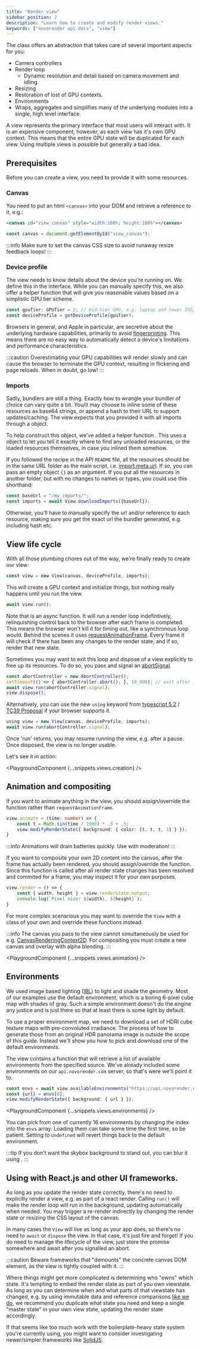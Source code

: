 ```yaml
---
title: "Render view"
sidebar_position: 2
description: "Learn how to create and modify render views."
keywords: ["novorender api docs", "view"]
---
```



The <CodeLink type="class" name="View"/> class offers an abstraction that takes care of several important aspects for you:

- Camera controllers
- Render loop
  - Dynamic resolution and detail based on camera movement and idling.
- Resizing
- Restoration of lost of GPU contexts.
- Environments
- Wraps, aggregates and simplifies many of the underlying modules into a single, high level interface.

A view represents the primary interface that most users will interact with.
It is an expensive component, however, as each view has it's own GPU context.
This means that the entire GPU state will be duplicated for each view.
Using multiple views is possible but generally a bad idea.

## Prerequisites

Before you can create a view, you need to provide it with some resources.

### Canvas

You need to put an html `<canvas>` into your DOM and retrieve a reference to it, e.g.:

```html
<canvas id="view_canvas" style="width:100%; height:100%"></canvas>
```


```typescript
const canvas = document.getElementById("view_canvas");
```

:::info
Make sure to set the canvas CSS size to avoid runaway resize feedback loops!
:::


### Device profile

The view needs to know details about the device you're running on.
We define this in the <CodeLink type="interface" name="DeviceProfile"/> interface.
While you can manually specify this, we also offer a helper function <CodeLink type="function" name="getDeviceProfile"/> that will give you reasonable values based on a simplistic GPU tier scheme.

```typescript
const gpuTier: GPUTier = 2; // mid-tier GPU, e.g. laptop and newer IOS/Ipad device.
const deviceProfile = getDeviceProfile(gpuTier);
```

Browsers in general, and Apple in particular, are secretive about the underlying hardware capabilities, primarily to avoid [fingerprinting](https://en.wikipedia.org/wiki/Device_fingerprint).
This means there are no easy way to automatically detect a device's limitations and performance characteristics.

:::caution
Overestimating your GPU capabilities will render slowly and can cause the browser to terminate the GPU context, resulting in flickering and page reloads.
When in doubt, go low!
:::

### Imports

Sadly, bundlers are still a thing.
Exactly how to wrangle your bundler of choice can vary quite a bit.
You/it may choose to inline some of these resources as base64 strings, or append a hash to their URL to support updates/caching.
The view expects that you provided it with all imports through a <CodeLink type="type" name="ViewImports"/> object.

To help construct this object, we've added a helper function <CodeLink type="class" name="View.downloadImports"/>.
This uses a <CodeLink type="type" name="ViewImportmap"/> object to let you tell it exactly where to find any unloaded resources, or the loaded resources themselves, in case you inlined them somehow.

If you followed the recipe in the API `README` file, all the resources should be in the same URL folder as the main script, i.e. [import.meta.url](https://developer.mozilla.org/en-US/docs/Web/JavaScript/Reference/Operators/import.meta).
If so, you can pass an empty object `{}` as an argument.
If you put all the resources in another folder, but with no changes to names or types, you could use this shorthand:

```typescript
const baseUrl = "/my_imports/";
const imports = await View.downloadImports({baseUrl});
```

Otherwise, you'll have to manually specify the url and/or reference to each resource, making sure you get the exact url the bundler generated, e.g. including hash etc.

## View life cycle

With all those plumbing chores out of the way, we're finally ready to create our view:

```typescript
const view = new View(canvas, deviceProfile, imports);
```

This will create a GPU context and initialize things, but nothing really happens until you run the view.

```typescript
await view.run();
```

Note that <CodeLink type="class" name="View.run"/> is an async function.
It will run a render loop indefintively, relinquishing control back to the browser after each frame is completed.
This means the browser won't kill it for timing out, like a synchronous loop would.
Behind the scenes it uses [requestAnimationFrame](https://developer.mozilla.org/en-US/docs/Web/API/window/requestAnimationFrame).
Every frame it will check if there has been any changes to the render state, and if so, render that new state.

Sometimes you may want to exit this loop and dispose of a view explicitly to free up its resources.
To do so, you pass and signal an [abortSignal](https://developer.mozilla.org/en-US/docs/Web/API/AbortSignal).

```typescript
const abortController = new AbortController();
setTimeout(() => { abortController.abort(); }, 10_000); // exit after 10 seconds.
await view.run(abortController.signal);
view.dispose();
```

Alternatively, you can use the new `using` keyword from
[typescript 5.2](https://devblogs.microsoft.com/typescript/announcing-typescript-5-2/#using-declarations-and-explicit-resource-management) /
[TC39 Proposal](https://github.com/tc39/proposal-explicit-resource-management) if your browser supports it.

```typescript
using view = new View(canvas, deviceProfile, imports);
await view.run(abortController.signal);
```

Once 'run' returns, you may resume running the view, e.g. after a pause.
Once disposed, the view is no longer usable.

Let's see it in action:

<PlaygroundComponent {...snippets.views.creation} />

## Animation and compositing

If you want to animate anything in the view, you should assign/override the <CodeLink type="class" name="View.animate"/> function rather than `requestAnimationFrame`.

```typescript
view.animate = (time: number) => {
    const t = Math.sin(time / 1000) * .5 + .5;
    view.modifyRenderState({ background: { color: [t, t, t, 1] } });
}
```

:::info
Animations will drain batteries quickly. Use with moderation!
:::

If you want to composite your own 2D content into the canvas, after the frame has actually been rendered, you should assign/override the <CodeLink type="class" name="View.render"/> function.
Since this function is called after all render state changes has been resolved and commited for a frame, you may inspect it for your own purposes.

```typescript
view.render = () => {
    const { width, height } = view.renderState.output;
    console.log(`Pixel size: ${width}, ${height}`);
}
```

For more complex scenarious you may want to override the `View` with a class of your own and override these functions instead.

:::info
The canvas you pass to the view cannot simultaneously be used for e.g. [CanvasRenderingContext2D](https://developer.mozilla.org/en-US/docs/Web/API/CanvasRenderingContext2D).
For compositing you must create a new canvas and overlay with alpha blending.
:::

<PlaygroundComponent {...snippets.views.animation} />

## Environments

We used image based lighting ([IBL](https://en.wikipedia.org/wiki/Image-based_lighting)) to light and shade the geometry.
Most of our examples use the default environment, which is a boring 6-pixel cube map with shades of gray.
Such a simple environment doesn't do the engine any justice and is just there so that at least there is some light by default.

To use a proper environment map, we need to download a set of HDRI cube texture maps with pre-convoluted irradiance.
The process of how to generate those from an original HDR panorama image is outside the scope of this guide.
Instead we'll show you how to pick and download one of the default environments.

The view contains a function <CodeLink type="class" name="View.availableEnvironments"/> that will retrieve a list of available environments from the specified source.
We've already included some environments on our `api.novorender.com` server, so that's were we'll point it to.

```typescript
const envs = await view.availableEnvironments("https://api.novorender.com/assets/env/index.json");
const {url} = envs[0];
view.modifyRenderState({ background: { url } });
```

<PlaygroundComponent {...snippets.views.environments} />

You can pick from one of currently 16 environments by changing the index into the `envs` array.
Loading them can take some time the first time, so be patient.
Setting <CodeLink type="interface" name="RenderStateBackground.url"/> to `undefined` will revert things back to the default environment.

:::tip
If you don't want the skybox background to stand out, you can blur it using <CodeLink type="interface" name="RenderStateBackground.blur"/>.
:::

## Using with React.js and other UI frameworks.

As long as you update the render state correctly, there's no need to explicitly render a view, e.g. as part of a react render.
Calling `run()` will make the render loop will run in the background, updating automatically when needed.
You may trigger a re-render indirectly by changing the render state or resizing the CSS layout of the canvas.

In many cases the `View` will live as long as your app does, so there's no need to `await` or `dispose` the view.
In that case, it's just fire and forget!
If you do need to manage the lifecycle of the view, just store the promise somewhere and await after you signalled an abort.

:::caution
Beware frameworks that "demounts" the concrete canvas DOM element, as the view is tightly coupled with it.
:::

Where things might get more complicated is determining who "owns" which state.
It's tempting to embed the render state as part of you own viewstate.
As long as you can determine when and what parts of that viewstate has changed, e.g. by using immutable data and reference comparisons [like we do](render_state#immutability),
we recommend you duplicate what state you need and keep a single "master state" in your own view state, updating the render state accordingly.

If that seems like too much work with the boilerplate-heavy state system you're currently using,
you might want to consider investigating newer/simpler frameworks like [SolidJS](https://www.solidjs.com/).

